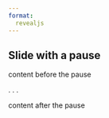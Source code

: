 ```yaml
---
format: 
  revealjs
---
```


## Slide with a pause

content before the pause

. . .

content after the pause
